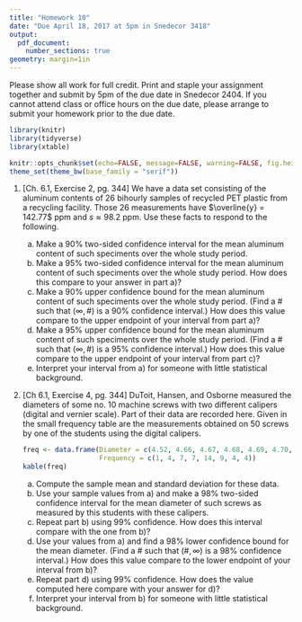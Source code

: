 ```yaml
---
title: "Homework 10"
date: "Due April 18, 2017 at 5pm in Snedecor 3418"
output: 
  pdf_document:
    number_sections: true
geometry: margin=1in
---
```


Please show all work for full credit. Print and staple your assignment together and submit by 5pm of the due date in Snedecor 2404. If you cannot attend class or office hours on the due date, please arrange to submit your homework prior to the due date.

```r
library(knitr)
library(tidyverse)
library(xtable)

knitr::opts_chunk$set(echo=FALSE, message=FALSE, warning=FALSE, fig.height = 2)
theme_set(theme_bw(base_family = "serif"))
```

1. [Ch. 6.1, Exercise 2, pg. 344] We have a data set consisting of the aluminum contents of 26 bihourly samples of recycled PET plastic from a recycling facility. Those 26 measurements have $\overline{y} = 142.77$ ppm and $s \approx 98.2$ ppm. Use these facts to respond to the following.
    a) Make a 90% two-sided confidence interval for the mean aluminum content of such speciments over the whole study period.
    b) Make a 95% two-sided confidence interval for the mean aluminum content of such speciments over the whole study period. How does this compare to your answer in part a)?
    c) Make a 90% upper confidence bound for the mean aluminum content of such speciments over the whole study period. (Find a # such that $(\infty, \#)$ is a 90% confidence interval.) How does this value compare to the upper endpoint of your interval from part a)?
    d) Make a 95% upper confidence bound for the mean aluminum content of such speciments over the whole study period. (Find a # such that $(\infty, \#)$ is a 95% confidence interval.) How does this value compare to the upper endpoint of your interval from part c)?
    e) Interpret your interval from a) for someone with little statistical background.
    
2. [Ch 6.1, Exercise 4, pg. 344] DuToit, Hansen, and Osborne measured the diameters of some no. 10 machine screws with two different calipers (digital and vernier scale). Part of their data are recorded here. Given in the small frequency table are the measurements obtained on 50 screws by one of the students using the digital calipers.

    ```r
    freq <- data.frame(Diameter = c(4.52, 4.66, 4.67, 4.68, 4.69, 4.70, 4.71, 4.72),
                       Frequency = c(1, 4, 7, 7, 14, 9, 4, 4))
    kable(freq)
    ```
    
    a) Compute the sample mean and standard deviation for these data.
    b) Use your sample values from a) and make a 98% two-sided confidence interval for the mean diameter of such screws as measured by this students with these calipers.
    c) Repeat part b) using 99% confidence. How does this interval compare with the one from b)?
    d) Use your values from a) and find a 98% lower confidence bound for the mean diameter. (Find a # such that $(\#, \infty)$ is a 98% confidence interval.) How does this value compare to the lower endpoint of your interval from b)?
    e) Repeat part d) using 99% confidence. How does the value computed here compare with your answer for d)?
    f) Interpret your interval from b) for someone with little statistical background.